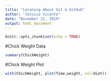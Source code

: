 ```yaml
---
title: "Leraning About Git & GitHub"
author: "Jessica Vicente"
date: "November 21, 2019"
output: html_document
---
```


```r
knitr::opts_chunk$set(echo = TRUE)
```

#Chick Weight Data

```r
summary(ChickWeight)
```

#Chick Weight Plot

```r
with(ChickWeight, plot(Time,weight, col=Diet))
```
